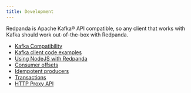 ```yaml
---
title: Development
---
```


<head>
    <meta name="title" content="Development | Redpanda Docs"/>
    <meta name="description" content="Development doc topics."/>
</head>

Redpanda is Apache Kafka® API compatible, so any client that works with Kafka
should work out-of-the-box with Redpanda.

- [Kafka Compatibility](./kafka-clients)
- [Kafka client code examples](./code-examples.mdx)
- [Using NodeJS with Redpanda](./guide-nodejs)
- [Consumer offsets](./consumer-offsets)
- [Idempotent producers](./idempotent-producers)
- [Transactions](./transactions)
- [HTTP Proxy API](./http-proxy)

